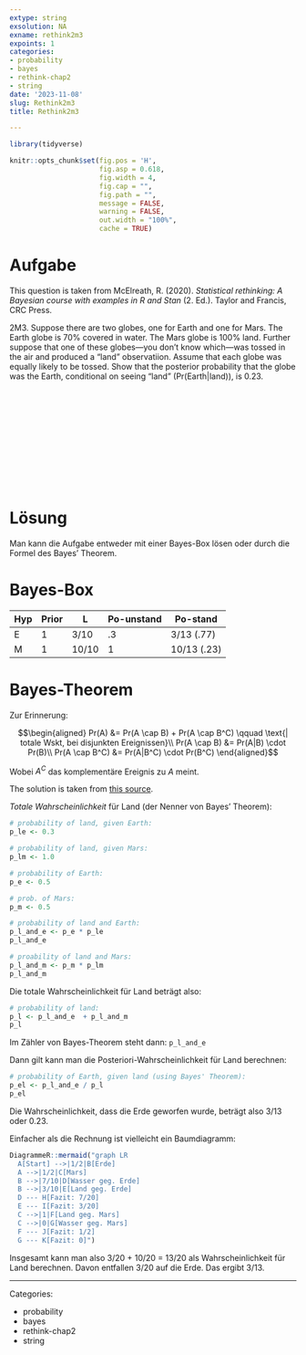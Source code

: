 ```yaml
---
extype: string
exsolution: NA
exname: rethink2m3
expoints: 1
categories:
- probability
- bayes
- rethink-chap2
- string
date: '2023-11-08'
slug: Rethink2m3
title: Rethink2m3

---
```




```r
library(tidyverse)
```


```r
knitr::opts_chunk$set(fig.pos = 'H',
                      fig.asp = 0.618,
                      fig.width = 4,
                      fig.cap = "", 
                      fig.path = "",
                      message = FALSE,
                      warning = FALSE,
                      out.width = "100%",
                      cache = TRUE)
```








# Aufgabe

This question is taken from McElreath, R. (2020). *Statistical rethinking: A Bayesian course with examples in R and Stan* (2. Ed.). Taylor and Francis, CRC Press.


2M3. Suppose there are two globes, one for Earth and one for Mars. The Earth globe is 70% covered in water. The Mars globe is 100% land. Further suppose that one of these globes—you don’t know which—was tossed in the air and produced a “land” observatiion. Assume that each globe was equally likely to be tossed. Show that the posterior probability that the globe was the Earth, conditional on seeing “land” (Pr(Earth|land)), is 0.23.




</br>
</br>
</br>
</br>
</br>
</br>
</br>
</br>
</br>
</br>

# Lösung


Man kann die Aufgabe entweder mit einer Bayes-Box lösen oder durch die Formel des Bayes' Theorem.


# Bayes-Box

| Hyp | Prior | L  | Po-unstand | Po-stand |
|-----|-------|----|------------|-------|
| E   | 1     | 3/10 | .3         | 3/13 (.77) |
| M   | 1     | 10/10    | 1          | 10/13 (.23) |


# Bayes-Theorem

Zur Erinnerung:

$$\begin{aligned}
Pr(A) &= Pr(A \cap B) + Pr(A \cap B^C)  \qquad \text{| totale Wskt, bei disjunkten Ereignissen}\\
Pr(A \cap B) &= Pr(A|B) \cdot Pr(B)\\
Pr(A \cap B^C) &= Pr(A|B^C) \cdot Pr(B^C)
\end{aligned}$$



Wobei  $A^C$ das komplementäre Ereignis zu $A$ meint.

The solution is taken from [this source](https://sr2-solutions.wjakethompson.com/bayesian-inference.html).

*Totale Wahrscheinlichkeit* für Land (der Nenner von Bayes' Theorem):


```r
# probability of land, given Earth:
p_le <- 0.3

# probability of land, given Mars:
p_lm <- 1.0

# probability of Earth:
p_e <- 0.5

# prob. of Mars:
p_m <- 0.5

# probability of land and Earth:
p_l_and_e <- p_e * p_le
p_l_and_e

# proability of land and Mars:
p_l_and_m <- p_m * p_lm
p_l_and_m
```

Die totale Wahrscheinlichkeit für Land beträgt also:

```r
# probability of land:
p_l <- p_l_and_e  + p_l_and_m
p_l
```



Im Zähler von Bayes-Theorem steht dann: `p_l_and_e`



Dann gilt kann man die Posteriori-Wahrscheinlichkeit für Land berechnen:

```r
# probability of Earth, given land (using Bayes' Theorem):
p_el <- p_l_and_e / p_l
p_el
```

Die Wahrscheinlichkeit, dass die Erde geworfen wurde, beträgt also 3/13 oder 0.23.


Einfacher als die Rechnung ist vielleicht ein Baumdiagramm:


```r
DiagrammeR::mermaid("graph LR
  A[Start] -->|1/2|B[Erde]
  A -->|1/2|C[Mars]
  B -->|7/10|D[Wasser geg. Erde]
  B -->|3/10|E[Land geg. Erde]
  D --- H[Fazit: 7/20]
  E --- I[Fazit: 3/20]
  C -->|1|F[Land geg. Mars]
  C -->|0|G[Wasser geg. Mars]
  F --- J[Fazit: 1/2]
  G --- K[Fazit: 0]")
```


Insgesamt kann man also 3/20 + 10/20 = 13/20 als Wahrscheinlichkeit für Land berechnen. Davon entfallen 3/20 auf die Erde. Das ergibt 3/13.


---

Categories: 

- probability
- bayes
- rethink-chap2
- string


